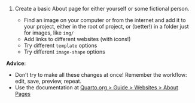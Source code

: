 1. Create a basic About page for either yourself or some fictional person.

   - Find an image on your computer or from the internet and add it to your project, either in the root of project, or (better!) in a folder just for images, like `img/`
   - Add links to different websites (with icons!)
   - Try different `template` options
   - Try different `image-shape` options

**Advice**:

- Don't try to make all these changes at once! Remember the workflow: edit, save, preview, repeat. 
- Use the documentation at [Quarto.org \> Guide \> Websites \> About Pages](https://quarto.org/docs/websites/website-about.html)

